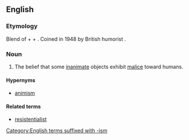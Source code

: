 ==English==

===Etymology===
Blend of {{der|en|la|res|gloss=thing}} + {{m|en|resister}} + {{m|en|existentialism}}. Coined in 1948 by British humorist {{w|Paul Jennings (British author)|Paul Jennings}}.

===Noun===
{{wikipedia}}
{{en-noun|-}}

# {{lb|en|humorous}} The belief that some [[inanimate]] objects exhibit [[malice]] toward humans.

====Hypernyms====
* [[animism]]

====Related terms====
* [[resistentialist]]

[[Category:English terms suffixed with -ism]]